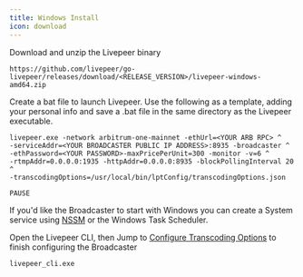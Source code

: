```yaml
---
title: Windows Install
icon: download
---
```


Download and unzip the Livepeer binary

```
https://github.com/livepeer/go-livepeer/releases/download/<RELEASE_VERSION>/livepeer-windows-amd64.zip

```
Create a bat file to launch Livepeer.  Use the following as a template, adding your personal info and save a .bat file in the same directory as the Livepeer executable.

```
livepeer.exe -network arbitrum-one-mainnet -ethUrl=<YOUR ARB RPC> ^
-serviceAddr=<YOUR BROADCASTER PUBLIC IP ADDRESS>:8935 -broadcaster ^
-ethPassword=<YOUR PASSWORD>-maxPricePerUnit=300 -monitor -v=6 ^
-rtmpAddr=0.0.0.0:1935 -httpAddr=0.0.0.0:8935 -blockPollingInterval 20 ^
-transcodingOptions=/usr/local/bin/lptConfig/transcodingOptions.json

PAUSE
```

If you'd like the Broadcaster to start with Windows you can create a System service using [NSSM](https://nssm.cc/) or the Windows Task Scheduler.

Open the Livepeer CLI, then Jump to [Configure Transcoding Options](/broadcasters/guides/transcoding-options) to finish configuring the Broadcaster
```
livepeer_cli.exe
